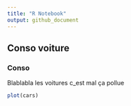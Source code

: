 ```yaml
---
title: "R Notebook"
output: github_document
---
```


## Conso voiture

### Conso

Blablabla les voitures c_est mal ça pollue


```r
plot(cars)
```
